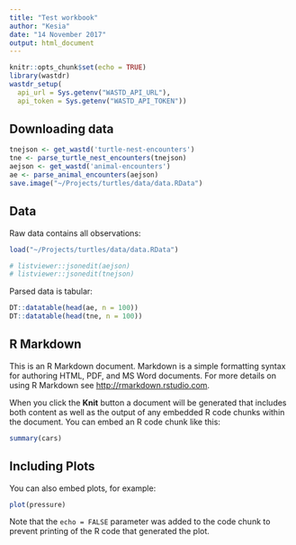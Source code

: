 ```yaml
---
title: "Test workbook"
author: "Kesia"
date: "14 November 2017"
output: html_document
---
```


```r
knitr::opts_chunk$set(echo = TRUE)
library(wastdr)
wastdr_setup(
  api_url = Sys.getenv("WASTD_API_URL"), 
  api_token = Sys.getenv("WASTD_API_TOKEN"))
```
## Downloading data
```r
tnejson <- get_wastd('turtle-nest-encounters')
tne <- parse_turtle_nest_encounters(tnejson)
aejson <- get_wastd('animal-encounters')
ae <- parse_animal_encounters(aejson)
save.image("~/Projects/turtles/data/data.RData")
```

## Data
Raw data contains all observations:
```r
load("~/Projects/turtles/data/data.RData")
```

```r
# listviewer::jsonedit(aejson)
# listviewer::jsonedit(tnejson)
```

Parsed data is tabular:
```r
DT::datatable(head(ae, n = 100))
DT::datatable(head(tne, n = 100))
```

## R Markdown

This is an R Markdown document. Markdown is a simple formatting syntax for authoring HTML, PDF, and MS Word documents. For more details on using R Markdown see <http://rmarkdown.rstudio.com>.

When you click the **Knit** button a document will be generated that includes both content as well as the output of any embedded R code chunks within the document. You can embed an R code chunk like this:

```r
summary(cars)
```

## Including Plots

You can also embed plots, for example:

```r
plot(pressure)
```

Note that the `echo = FALSE` parameter was added to the code chunk to prevent printing of the R code that generated the plot.

